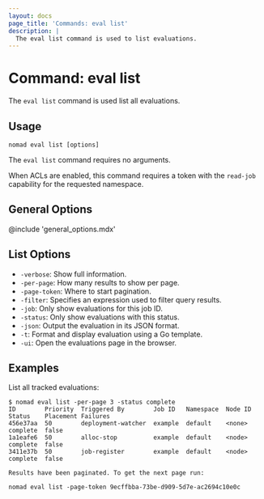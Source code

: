 ```yaml
---
layout: docs
page_title: 'Commands: eval list'
description: |
  The eval list command is used to list evaluations.
---
```


# Command: eval list

The `eval list` command is used list all evaluations.

## Usage

```plaintext
nomad eval list [options]
```

The `eval list` command requires no arguments.

When ACLs are enabled, this command requires a token with the `read-job`
capability for the requested namespace.

## General Options

@include 'general_options.mdx'

## List Options

- `-verbose`: Show full information.
- `-per-page`: How many results to show per page.
- `-page-token`: Where to start pagination.
- `-filter`: Specifies an expression used to filter query results.
- `-job`: Only show evaluations for this job ID.
- `-status`: Only show evaluations with this status.
- `-json`: Output the evaluation in its JSON format.
- `-t`: Format and display evaluation using a Go template.
- `-ui`: Open the evaluations page in the browser.

## Examples

List all tracked evaluations:

```shell-session
$ nomad eval list -per-page 3 -status complete
ID        Priority  Triggered By        Job ID   Namespace  Node ID  Status    Placement Failures
456e37aa  50        deployment-watcher  example  default    <none>   complete  false
1a1eafe6  50        alloc-stop          example  default    <node>   complete  false
3411e37b  50        job-register        example  default    <node>   complete  false

Results have been paginated. To get the next page run:

nomad eval list -page-token 9ecffbba-73be-d909-5d7e-ac2694c10e0c
```
